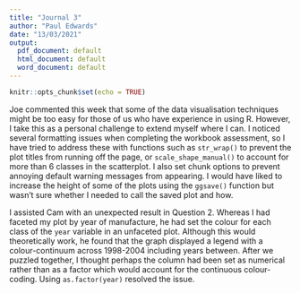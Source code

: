 ```yaml
---
title: "Journal 3"
author: "Paul Edwards"
date: "13/03/2021"
output:
  pdf_document: default
  html_document: default
  word_document: default
---
```


```r
knitr::opts_chunk$set(echo = TRUE)
```
Joe commented this week that some of the data visualisation techniques might be too easy for those of us who have experience in using R. However, I take this as a personal challenge to extend myself where I can. I noticed several formatting issues when completing the workbook assessment, so I have tried to address these with functions such as `str_wrap()` to prevent the plot titles from running off the page, or `scale_shape_manual()` to account for more than 6 classes in the scatterplot. I also set chunk options to prevent annoying default warning messages from appearing. I would have liked to increase the height of some of the plots using the `ggsave()` function but wasn't sure whether I needed to call the saved plot and how.

I assisted Cam with an unexpected result in Question 2. Whereas I had faceted my plot by year of manufacture, he had set the colour for each class of the `year` variable in an unfaceted plot. Although this would theoretically work, he found that the graph displayed a legend with a colour-continuum across 1998-2004 including years between. After we puzzled together, I thought perhaps the column had been set as numerical rather than as a factor which would account for the continuous colour-coding. Using `as.factor(year)` resolved the issue.